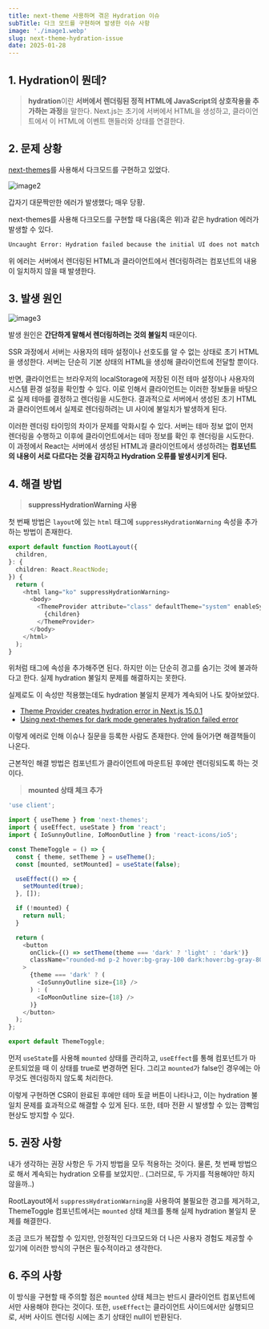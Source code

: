 ```yaml
---
title: next-theme 사용하며 겪은 Hydration 이슈
subTitle: 다크 모드를 구현하며 발생한 이슈 사항
image: './image1.webp'
slug: next-theme-hydration-issue
date: 2025-01-28
---
```


## 1. Hydration이 뭔데?

> **hydration**이란 **서버에서 렌더링된 정적 HTML에 JavaScript의 상호작용을 추가하는 과정**을 말한다.
> Next.js는 초기에 서버에서 HTML을 생성하고, 클라이언트에서 이 HTML에 이벤트 핸들러와 상태를 연결한다.

## 2. 문제 상황

[next-themes](https://ui.shadcn.com/docs/dark-mode/next)를 사용해서 다크모드를 구현하고 있었다.

![image2](./image2.webp)

갑자기 대문짝만한 에러가 발생했다; 매우 당황.

next-themes를 사용해 다크모드를 구현할 때 다음(혹은 위)과 같은 hydration 에러가 발생할 수 있다.

```bash
Uncaught Error: Hydration failed because the initial UI does not match what was rendered on the server.
```

위 에러는 서버에서 렌더링된 HTML과 클라이언트에서 렌더링하려는 컴포넌트의 내용이 일치하지 않을 때 발생한다.

## 3. 발생 원인

![image3](./image3.webp)

발생 원인은 **간단하게 말해서 렌더링하려는 것의 불일치** 때문이다.

SSR 과정에서 서버는 사용자의 테마 설정이나 선호도를 알 수 없는 상태로 초기 HTML을 생성한다. 서버는 단순히 기본 상태의 HTML을 생성해 클라이언트에 전달할 뿐이다.

반면, 클라이언트는 브라우저의 localStorage에 저장된 이전 테마 설정이나 사용자의 시스템 환경 설정을 확인할 수 있다. 이로 인해서 클라이언트는 이러한 정보들을 바탕으로 실제 테마를 결정하고 렌더링을 시도한다.
결과적으로 서버에서 생성된 초기 HTML과 클라이언트에서 실제로 렌더링하려는 UI 사이에 불일치가 발생하게 된다.

이러한 렌더링 타이밍의 차이가 문제를 악화시킬 수 있다.
서버는 테마 정보 없이 먼저 렌더링을 수행하고 이후에 클라이언트에서는 테마 정보를 확인 후 렌더링을 시도한다.
이 과정에서 React는 서버에서 생성된 HTML과 클라이언트에서 생성하려는 **컴포넌트의 내용이 서로 다르다는 것을 감지하고 Hydration 오류를 발생시키게 된다.**

## 4. 해결 방법

> **suppressHydrationWarning 사용**

첫 번째 방법은 `layout`에 있는 `html` 태그에 `suppressHydrationWarning` 속성을 추가하는 방법이 존재한다.

```ts
export default function RootLayout({
  children,
}: {
  children: React.ReactNode;
}) {
  return (
    <html lang="ko" suppressHydrationWarning>
      <body>
        <ThemeProvider attribute="class" defaultTheme="system" enableSystem>
          {children}
        </ThemeProvider>
      </body>
    </html>
  );
}
```

위처럼 태그에 속성을 추가해주면 된다. 하지만 이는 단순히 경고를 숨기는 것에 불과하다고 한다. 실제 hydration 불일치 문제를 해결하지는 못한다.

실제로도 이 속성만 적용했는데도 hydration 불일치 문제가 계속되어 나도 찾아보았다.

- [Theme Provider creates hydration error in Next.js 15.0.1
  ](https://github.com/shadcn-ui/ui/issues/5552)
- [Using next-themes for dark mode generates hydration failed error](https://stackoverflow.com/questions/77026759/using-next-themes-for-dark-mode-generates-hydration-failed-error)

이렇게 에러로 인해 이슈나 질문을 등록한 사람도 존재한다. 안에 들어가면 해결책들이 나온다.

근본적인 해결 방법은 컴포넌트가 클라이언트에 마운트된 후에만 렌더링되도록 하는 것이다.

> **mounted 상태 체크 추가**

```ts
'use client';

import { useTheme } from 'next-themes';
import { useEffect, useState } from 'react';
import { IoSunnyOutline, IoMoonOutline } from 'react-icons/io5';

const ThemeToggle = () => {
  const { theme, setTheme } = useTheme();
  const [mounted, setMounted] = useState(false);

  useEffect(() => {
    setMounted(true);
  }, []);

  if (!mounted) {
    return null;
  }

  return (
    <button
      onClick={() => setTheme(theme === 'dark' ? 'light' : 'dark')}
      className="rounded-md p-2 hover:bg-gray-100 dark:hover:bg-gray-800"
    >
      {theme === 'dark' ? (
        <IoSunnyOutline size={18} />
      ) : (
        <IoMoonOutline size={18} />
      )}
    </button>
  );
};

export default ThemeToggle;
```

먼저 `useState`를 사용해 `mounted` 상태를 관리하고, `useEffect`를 통해 컴포넌트가 마운트되었을 때 이 상태를 true로 변경하면 된다.
그리고 `mounted`가 false인 경우에는 아무것도 렌더링하지 않도록 처리한다.

이렇게 구현하면 CSR이 완료된 후에만 테마 토글 버튼이 나타나고, 이는 hydration 불일치 문제를 효과적으로 해결할 수 있게 된다.
또한, 테마 전환 시 발생할 수 있는 깜빡임 현상도 방지할 수 있다.

## 5. 권장 사항

내가 생각하는 권장 사항은 두 가지 방법을 모두 적용하는 것이다. 물론, 첫 번째 방법으로 해서 계속되는 hydration 오류를 보았지만.. (그러므로, 두 가지를 적용해야만 하지 않을까..)

RootLayout에서 `suppressHydrationWarning`을 사용하여 불필요한 경고를 제거하고, ThemeToggle 컴포넌트에서는 `mounted` 상태 체크를 통해 실제 hydration 불일치 문제를 해결한다.

조금 코드가 복잡할 수 있지만, 안정적인 다크모드와 더 나은 사용자 경험도 제공할 수 있기에 이러한 방식의 구현은 필수적이라고 생각한다.

## 6. 주의 사항

이 방식을 구현할 때 주의할 점은 `mounted` 상태 체크는 반드시 클라이언트 컴포넌트에서만 사용해야 한다는 것이다. 또한, `useEffect`는 클라이언트 사이드에서만 실행되므로, 서버 사이드 렌더링 시에는 초기 상태인 null이 반환된다.
